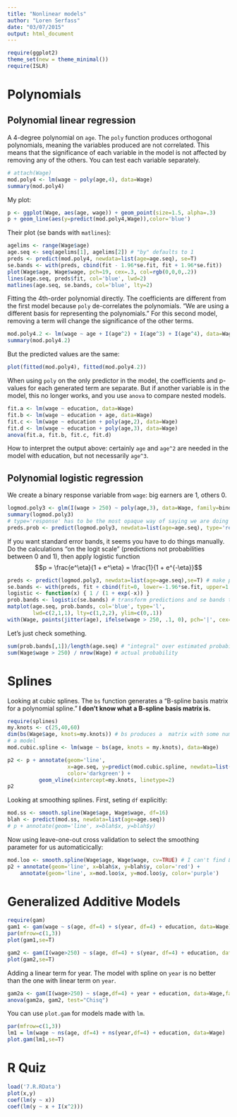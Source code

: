 ```yaml
---
title: "Nonlinear models"
author: "Loren Serfass"
date: "03/07/2015"
output: html_document
---
```


```r
require(ggplot2)
theme_set(new = theme_minimal())
require(ISLR)
```

# Polynomials

## Polynomial linear regression

A 4-degree polynomial on `age`.  The `poly` function produces orthogonal
polynomials, meaning the variables produced are not correlated. This means
that the significance of each variable in the model is not affected by removing
any of the others. You can test each variable separately.

```r
# attach(Wage)
mod.poly4 <- lm(wage ~ poly(age,4), data=Wage)
summary(mod.poly4)
```

My plot:

```r
p <- ggplot(Wage, aes(age, wage)) + geom_point(size=1.5, alpha=.3)
p + geom_line(aes(y=predict(mod.poly4,Wage)),color='blue')
```

Their plot (se bands with `matlines`):

```r
agelims <- range(Wage$age)
age.seq <- seq(agelims[1], agelims[2]) # "by" defaults to 1
preds <- predict(mod.poly4, newdata=list(age=age.seq), se=T)
se.bands <- with(preds, cbind(fit - 1.96*se.fit, fit + 1.96*se.fit))
plot(Wage$age, Wage$wage, pch=19, cex=.3, col=rgb(0,0,0,.2))
lines(age.seq, preds$fit, col='blue', lwd=2)
matlines(age.seq, se.bands, col='blue', lty=2)
```

Fitting the 4th-order polynomial directly. The coefficients are different from
the first model because `poly` de-correlates the polynomials. "We are using a different
basis for representing the polynomials." For this second model,
removing a term will change the significance of the other terms.

```r
mod.poly4.2 <- lm(wage ~ age + I(age^2) + I(age^3) + I(age^4), data=Wage)
summary(mod.poly4.2)
```

But the predicted values are the same:

```r
plot(fitted(mod.poly4), fitted(mod.poly4.2))
```

When using `poly` on the only predictor in the model, the coefficients and p-values
for each generated term are separate. But if another variable is in the model, this
no longer works, and you use `anova` to compare nested models.

```r
fit.a <- lm(wage ~ education, data=Wage)
fit.b <- lm(wage ~ education + age, data=Wage)
fit.c <- lm(wage ~ education + poly(age,2), data=Wage)
fit.d <- lm(wage ~ education + poly(age,3), data=Wage)
anova(fit.a, fit.b, fit.c, fit.d)
```

How to interpret the output above: certainly `age` and `age^2` are needed in the
model with education, but not necessarily `age^3`.

## Polynomial logistic regression

We create a binary response variable from `wage`: big earners are 1, others 0.

```r
logmod.poly3 <- glm(I(wage > 250) ~ poly(age,3), data=Wage, family=binomial)
summary(logmod.poly3)
# type='response' has to be the most opaque way of saying we are doing classification
preds.prob <- predict(logmod.poly3, newdata=list(age=age.seq), type='response')
```

If you want standard error bands, it seems you have to do things manually.
Do the calculations "on the logit scale" (predictions not probabilities between
0 and 1), then apply logistic function
$$p = \frac{e^\eta}{1 + e^\eta} = \frac{1}{1 + e^{-\eta}}$$

```r
preds <- predict(logmod.poly3, newdata=list(age=age.seq),se=T) # make predictions on logit scale
se.bands <- with(preds, fit + cbind(fit=0, lower=-1.96*se.fit, upper=1.96*se.fit)) # tricky
logistic <- function(x) { 1 / (1 + exp(-x)) }
prob.bands <- logistic(se.bands) # transform predictions and se bands to probability scale
matplot(age.seq, prob.bands, col='blue', type='l',
        lwd=c(2,1,1), lty=c(1,2,2), ylim=c(0,.1))
with(Wage, points(jitter(age), ifelse(wage > 250, .1, 0), pch='|', cex=.5,col=rgb(.5,0,0,.3)))
```

Let's just check something.

```r
sum(prob.bands[,1])/length(age.seq) # "integral" over estimated probability curve
sum(Wage$wage > 250) / nrow(Wage) # actual probability
```


# Splines

Looking at cubic splines. The `bs` function generates a "B-spline basis matrix for a polynomial spline."
**I don't know what a B-spline basis matrix is.**

```r
require(splines)
my.knots <- c(25,40,60)
dim(bs(Wage$age, knots=my.knots)) # bs produces a  matrix with some number of columns I don't understand
# a model
mod.cubic.spline <- lm(wage ~ bs(age, knots = my.knots), data=Wage)

p2 <- p + annotate(geom='line',
                   x=age.seq, y=predict(mod.cubic.spline, newdata=list(age=age.seq)),
                   color='darkgreen') +
          geom_vline(xintercept=my.knots, linetype=2)
p2
```

Looking at smoothing splines.  First, seting `df` explicitly:

```r
mod.ss <- smooth.spline(Wage$age, Wage$wage, df=16)
blah <- predict(mod.ss, newdata=list(age=age.seq))
# p + annotate(geom='line', x=blah$x, y=blah$y)
```

Now using leave-one-out cross validation to select the smoothing parameter
for us automaticically:

```r
mod.loo <- smooth.spline(Wage$age, Wage$wage, cv=TRUE) # I can't find LOO in documentation
p2 + annotate(geom='line', x=blah$x, y=blah$y, color='red') +
    annotate(geom='line', x=mod.loo$x, y=mod.loo$y, color='purple')
```

# Generalized Additive Models

```r
require(gam)
gam1 <- gam(wage ~ s(age, df=4) + s(year, df=4) + education, data=Wage)
par(mfrow=c(1,3))
plot(gam1,se=T)

gam2 <- gam(I(wage>250) ~ s(age, df=4) + s(year, df=4) + education, data=Wage, family=binomial)
plot(gam2,se=T)
```

Adding a linear term for year. The model with spline on `year` is no better than the one
with linear term on `year`.

```r
gam2a <- gam(I(wage>250) ~ s(age,df=4) + year + education, data=Wage,family=binomial)
anova(gam2a, gam2, test="Chisq")
```

You can use `plot.gam` for models made with `lm`.

```r
par(mfrow=c(1,3))
lm1 = lm(wage ~ ns(age, df=4) + ns(year,df=4) + education, data=Wage)
plot.gam(lm1,se=T)
```

# R Quiz

```r
load('7.R.RData')
plot(x,y)
coef(lm(y ~ x))
coef(lm(y ~ x + I(x^2)))
```

